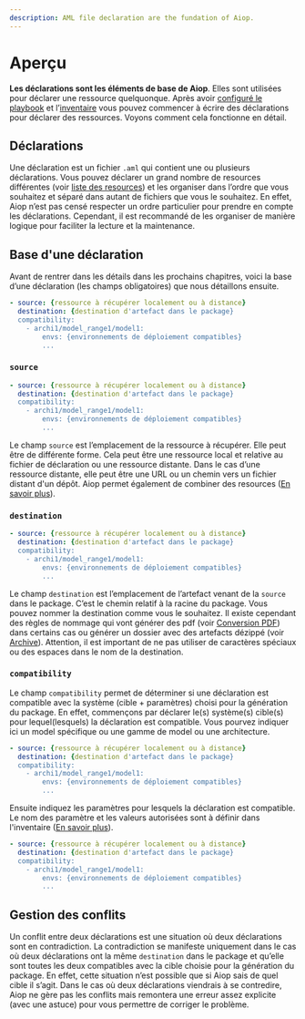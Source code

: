 ```yaml
---
description: AML file declaration are the fundation of Aiop.
---
```


# Aperçu

**Les déclarations sont les éléments de base de Aiop**. Elles sont utilisées pour déclarer une ressource quelquonque. Après avoir [configuré le playbook](/docs/configurations/playbook) et l’[inventaire](/docs/configurations/inventory) vous pouvez commencer à écrire des déclarations pour déclarer des ressources. Voyons comment cela fonctionne en détail.

## Déclarations

Une déclaration est un fichier `.aml` qui contient une ou plusieurs déclarations. Vous pouvez déclarer un grand nombre de resources différentes (voir [liste des resources](/docs/core-index#composition)) et les organiser dans l’ordre que vous souhaitez et séparé dans autant de fichiers que vous le souhaitez. En effet, Aiop n’est pas censé respecter un ordre particulier pour prendre en compte les déclarations. Cependant, il est recommandé de les organiser de manière logique pour faciliter la lecture et la maintenance.

## Base d'une déclaration

Avant de rentrer dans les détails dans les prochains chapitres, voici la base d’une déclaration (les champs obligatoires) que nous détaillons ensuite.

```yaml
- source: {ressource à récupérer localement ou à distance}
  destination: {destination d'artefact dans le package}
  compatibility:
    - archi1/model_range1/model1:
        envs: {environnements de déploiement compatibles}
        ...
```

### `source`

```yaml {1}
- source: {ressource à récupérer localement ou à distance}
  destination: {destination d'artefact dans le package}
  compatibility:
    - archi1/model_range1/model1:
        envs: {environnements de déploiement compatibles}
        ...
```

Le champ `source` est l’emplacement de la ressource à récupérer. Elle peut être de différente forme. Cela peut être une ressource local et relative au fichier de déclaration ou une ressource distante. Dans le cas d’une ressource distante, elle peut être une URL ou un chemin vers un fichier distant d'un dépôt. Aiop permet également de combiner des resources ([En savoir plus](/docs/declarations/cookbook/combine)).


### `destination`

```yaml {2}
- source: {ressource à récupérer localement ou à distance}
  destination: {destination d'artefact dans le package}
  compatibility:
    - archi1/model_range1/model1:
        envs: {environnements de déploiement compatibles}
        ...
```

Le champ `destination` est l’emplacement de l’artefact venant de la `source` dans le package. C’est le chemin relatif à la racine du package. Vous pouvez nommer la destination comme vous le souhaitez. Il existe cependant des règles de nommage qui vont générer des pdf (voir [Conversion PDF](/docs/declarations/cookbook/parse-to-pdf)) dans certains cas ou générer un dossier avec des artefacts dézippé (voir [Archive](/docs/declarations/cookbook/zip)). Attention, il est important de ne pas utiliser de caractères spéciaux ou des espaces dans le nom de la destination.

### `compatibility`

Le champ `compatibility` permet de déterminer si une déclaration est compatible avec la système (cible + paramètres) choisi pour la génération du package. En effet, commençons par déclarer le(s) système(s) cible(s) pour lequel(lesquels) la déclaration est compatible. Vous pourvez indiquer ici un model spécifique ou une gamme de model ou une architecture.

```yaml {4}
- source: {ressource à récupérer localement ou à distance}
  destination: {destination d'artefact dans le package}
  compatibility:
    - archi1/model_range1/model1:
        envs: {environnements de déploiement compatibles}
        ...
```

Ensuite indiquez les paramètres pour lesquels la déclaration est compatible. Le nom des paramètre et les valeurs autorisées sont à définir dans l'inventaire ([En savoir plus](/docs/configurations/inventory#compatibility)).

```yaml {5-6}
- source: {ressource à récupérer localement ou à distance}
  destination: {destination d'artefact dans le package}
  compatibility:
    - archi1/model_range1/model1:
        envs: {environnements de déploiement compatibles}
        ...
```

## Gestion des conflits

Un conflit entre deux déclarations est une situation où deux déclarations sont en contradiction. La contradiction se manifeste uniquement dans le cas où deux déclarations ont la même `destination` dans le package et qu’elle sont toutes les deux compatibles avec la cible choisie pour la génération du package. En effet, cette situation n’est possible que si Aiop sais de quel cible il s’agit. Dans le cas où deux déclarations viendrais à se contredire, Aiop ne gère pas les conflits mais remontera une erreur assez explicite (avec une astuce) pour vous permettre de corriger le problème.
